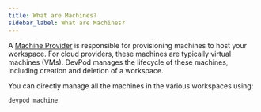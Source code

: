 ```yaml
---
title: What are Machines?
sidebar_label: What are Machines?
---
```


A [Machine Provider](../managing-providers/what-are-providers.mdx) is responsible for provisioning machines to host your workspace. 
For cloud providers, these machines are typically virtual machines (VMs). DevPod manages the lifecycle of these machines, including creation and deletion of a workspace.

You can directly manage all the machines in the various workspaces using:

```sh
devpod machine
```
